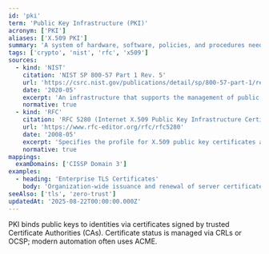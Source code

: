 ```yaml
---
id: 'pki'
term: 'Public Key Infrastructure (PKI)'
acronym: ['PKI']
aliases: ['X.509 PKI']
summary: 'A system of hardware, software, policies, and procedures needed to create, manage, distribute, use, store, and revoke digital certificates and public‑key pairs.'
tags: ['crypto', 'nist', 'rfc', 'x509']
sources:
  - kind: 'NIST'
    citation: 'NIST SP 800-57 Part 1 Rev. 5'
    url: 'https://csrc.nist.gov/publications/detail/sp/800-57-part-1/rev-5/final'
    date: '2020-05'
    excerpt: 'An infrastructure that supports the management of public keys for cryptography.'
    normative: true
  - kind: 'RFC'
    citation: 'RFC 5280 (Internet X.509 Public Key Infrastructure Certificate and CRL Profile)'
    url: 'https://www.rfc-editor.org/rfc/rfc5280'
    date: '2008-05'
    excerpt: 'Specifies the profile for X.509 public key certificates and CRLs for use in the Internet.'
    normative: true
mappings:
  examDomains: ['CISSP Domain 3']
examples:
  - heading: 'Enterprise TLS Certificates'
    body: 'Organization‑wide issuance and renewal of server certificates via an internal CA or ACME‑integrated external CA.'
seeAlso: ['tls', 'zero-trust']
updatedAt: '2025-08-22T00:00:00.000Z'
---
```


PKI binds public keys to identities via certificates signed by trusted Certificate Authorities (CAs). Certificate status is managed via CRLs or OCSP; modern automation often uses ACME.
